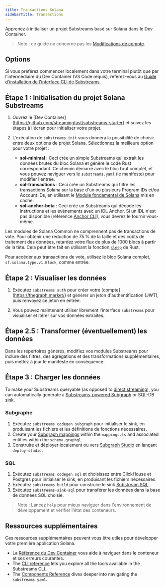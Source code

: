 ```yaml
---
title: Transactions Solana
sidebarTitle: Transactions
---
```


Apprenez à initialiser un projet Substreams basé sur Solana dans le Dev Container.

> Note : ce guide ne concerne pas les [Modifications de compte](/substreams/developing/solana/account-changes/).

## Options

Si vous préférez commencer localement dans votre terminal plutôt que par l'intermédiaire du Dev Container (VS Code requis), referez-vous au [Guide d'installation de l'interface CLI de Substreams](https://docs.substreams.dev/reference-material/substreams-cli/installing-the-cli).

## Étape 1 : Initialisation du projet Solana Substreams

1. Ouvrez le [Dev Container] (https://github.com/streamingfast/substreams-starter) et suivez les étapes à l'écran pour initialiser votre projet.

2. L'exécution de `substreams init` vous donnera la possibilité de choisir entre deux options de projet Solana. Sélectionnez la meilleure option pour votre projet :
   - **sol-minimal** : Ceci crée un simple Substreams qui extrait les données brutes du bloc Solana et génère le code Rust correspondant. Ce chemin démarre avec le bloc brut complet, et vous pouvez naviguer vers le `substreams.yaml` (le manifeste) pour modifier l'entrée.
   - **sol-transactions** : Ceci crée un Substreams qui filtre les transactions Solana sur la base d'un ou plusieurs Program IDs et/ou Account IDs, en utilisant le [Module fondamental de Solana](https://substreams.dev/streamingfast/solana-common/v0.3.0) mis en cache.
   - **sol-anchor-beta** : Ceci crée un Substreams qui décode les instructions et les événements avec un IDL Anchor. Si un IDL n'est pas disponible (référence [Anchor CLI](https://www.anchor-lang.com/docs/cli)), vous devrez le fournir vous-même.

Les modules de Solana Common ne comprennent pas de transactions de vote. Pour obtenir une réduction de 75 % de la taille et des coûts de traitement des données, retardez votre flux de plus de 1000 blocs à partir de la tête. Cela peut être fait en utilisant la fonction [`sleep`](https://doc.rust-lang.org/std/thread/fn.sleep.html) de Rust.

Pour accéder aux transactions de vote, utilisez le bloc Solana complet, `sf.solana.type.v1.Block`, comme entrée.

## Étape 2 : Visualiser les données

1. Exécutez `substreams auth` pour créer votre [compte] (https://thegraph.market/) et générer un jeton d'authentification (JWT), puis renvoyez ce jeton en entrée.

2. Vous pouvez maintenant utiliser librement l'interface `substreams` pour visualiser et itérer sur vos données extraites.

## Étape 2.5 : Transformer (éventuellement) les données

Dans les répertoires générés, modifiez vos modules Substreams pour inclure des filtres, des agrégations et des transformations supplémentaires, puis mettez à jour le manifeste en conséquence.

## Étape 3 : Charger les données

To make your Substreams queryable (as opposed to [direct streaming](https://docs.substreams.dev/how-to-guides/sinks/stream)), you can automatically generate a [Substreams-powered Subgraph](/sps/introduction/) or SQL-DB sink.

### Subgraphe

1. Exécutez `substreams codegen subgraph` pour initialiser le sink, en produisant les fichiers et les définitions de fonctions nécessaires.
2. Create your [Subgraph mappings](/sps/triggers/) within the `mappings.ts` and associated entities within the `schema.graphql`.
3. Construire et déployer localement ou vers [Subgraph Studio](https://thegraph.com/studio-pricing/) en lançant `deploy-studio`.

### SQL

1. Exécutez `substreams codegen sql` et choisissez entre ClickHouse et Postgres pour initialiser le sink, en produisant les fichiers nécessaires.
2. Exécutez `substreams build` pour construire le sink [Substream SQL](https://docs.substreams.dev/how-to-guides/sinks/sql-sink).
3. Exécutez `substreams-sink-sql` pour transférer les données dans la base de données SQL choisie.

> Note : Lancez `help` pour mieux naviguer dans l'environnement de développement et vérifier l'état des conteneurs.

## Ressources supplémentaires

Ces ressources supplémentaires peuvent vous être utiles pour développer votre première application Solana.

- La [Référence du Dev Container](/substreams/developing/dev-container/) vous aide à naviguer dans le conteneur et ses erreurs courantes.
- The [CLI reference](https://docs.substreams.dev/reference-material/substreams-cli/command-line-interface) lets you explore all the tools available in the Substreams CLI.
- The [Components Reference](https://docs.substreams.dev/reference-material/substreams-components/packages) dives deeper into navigating the `substreams.yaml`.
